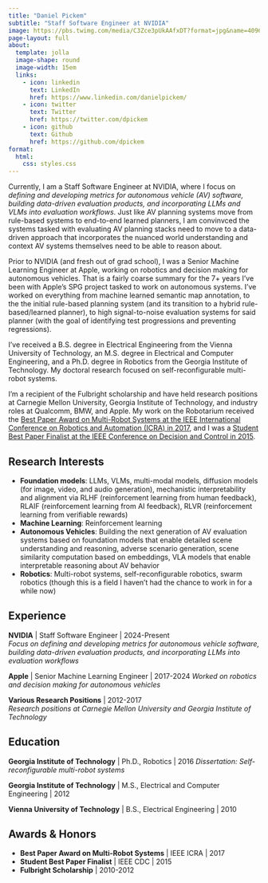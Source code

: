 ```yaml
---
title: "Daniel Pickem"
subtitle: "Staff Software Engineer at NVIDIA"
image: https://pbs.twimg.com/media/C3Zce3pUkAAfxDT?format=jpg&name=4096x4096
page-layout: full
about:
  template: jolla
  image-shape: round
  image-width: 15em
  links:
    - icon: linkedin
      text: LinkedIn
      href: https://www.linkedin.com/danielpickem/
    - icon: twitter
      text: Twitter
      href: https://twitter.com/dpickem
    - icon: github
      text: Github
      href: https://github.com/dpickem
format:
  html:
    css: styles.css
---
```


<div style="text-align: left;">

Currently, I am a Staff Software Engineer at NVIDIA, where I focus on *defining and developing metrics for autonomous vehicle (AV) software, building data-driven evaluation products, and incorporating LLMs and VLMs into evaluation workflows*. Just like AV planning systems move from rule-based systems to end-to-end learned planners, I am convinvced the systems tasked with evaluating AV planning stacks need to move to a data-driven approach that incorporates the nuanced world understanding and context AV systems themselves need to be able to reason about.

Prior to NVIDIA (and fresh out of grad school), I was a Senior Machine Learning Engineer at Apple, working on robotics and decision making for autonomous vehicles. That is a fairly coarse summary for the 7+ years I've been with Apple's SPG project tasked to work on autonomous systems. I've worked on everything from machine learned semantic map annotation, to the the initial rule-based planning system (and its transition to a hybrid rule-based/learned planner), to high signal-to-noise evaluation systems for said planner (with the goal of identifying test progressions and preventing regressions).

I've received a B.S. degree in Electrical Engineering from the Vienna University of Technology, an M.S. degree in Electrical and Computer Engineering, and a Ph.D. degree in Robotics from the Georgia Institute of Technology. My doctoral research focused on self-reconfigurable multi-robot systems.

I'm a recipient of the Fulbright scholarship and have held research positions at Carnegie Mellon University, Georgia Institute of Technology, and industry roles at Qualcomm, BMW, and Apple. My work on the Robotarium received the [Best Paper Award on Multi-Robot Systems at the IEEE International Conference on Robotics and Automation (ICRA) in 2017](https://www.ieee-ras.org/awards-recognition/conference-awards/ieee-icra-best-paper-award-on-multi-robot-systems-sponsored-by-amazon-robotics), and I was a [Student Best Paper Finalist at the IEEE Conference on Decision and Control in 2015](https://ieeexplore.ieee.org/stamp/stamp.jsp?arnumber=7393937).


## Research Interests

* **Foundation models**: LLMs, VLMs, multi-modal models, diffusion models (for image, video, and audio generation), mechanistic interpretability and alignment via RLHF (reinforcement learning from human feedback), RLAIF (reinforcement learning from AI feedback), RLVR (reinforcement learning from verifiable rewards)
* **Machine Learning**: Reinforcement learning
* **Autonomous Vehicles**: Building the next generation of AV evaluation systems based on foundation models that enable detailed scene understanding and reasoning, adverse scenario generation, scene similarity computation based on embeddings, VLA models that enable interpretable reasoning about AV behavior
* **Robotics**: Multi-robot systems, self-reconfigurable robotics, swarm robotics (though this is a field I haven't had the chance to work in for a while now)

## Experience

**NVIDIA** | Staff Software Engineer | 2024-Present  
*Focus on defining and developing metrics for autonomous vehicle software, building data-driven evaluation products, and incorporating LLMs into evaluation workflows*

**Apple** | Senior Machine Learning Engineer | 2017-2024
*Worked on robotics and decision making for autonomous vehicles*

**Various Research Positions** | 2012-2017  
*Research positions at Carnegie Mellon University and Georgia Institute of Technology*

## Education

**Georgia Institute of Technology** | Ph.D., Robotics | 2016
*Dissertation: Self-reconfigurable multi-robot systems*

**Georgia Institute of Technology** | M.S., Electrical and Computer Engineering | 2012

**Vienna University of Technology** | B.S., Electrical Engineering | 2010

## Awards & Honors

* **Best Paper Award on Multi-Robot Systems** | IEEE ICRA | 2017
* **Student Best Paper Finalist** | IEEE CDC | 2015
* **Fulbright Scholarship** | 2010-2012

</div>
